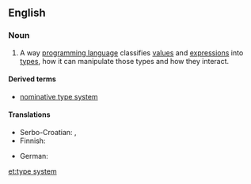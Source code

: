 ==English==
{{rfc-auto}}
{{wikipedia}}

===Noun===
{{en-noun}}

# {{computing}} A way [[programming language]] classifies [[value]]s and [[expression]]s into [[data type|types]], how it can manipulate those types and how they interact.

====Derived terms====
* [[nominative type system]]

====Translations====
{{trans-top|type system of a programming language}}
* Serbo-Croatian: {{t|sh|sustav tipova|m}}, {{t|sh|sustav obilježja|m}}
* Finnish: {{t-|fi|tyyppijärjestelmä}}
{{trans-mid}}
* German: {{t-|de|Typsystem|n}}
{{trans-bottom}}

[[et:type system]]